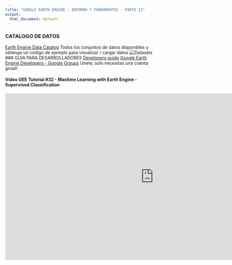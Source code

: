 ```yaml
---
title: "GOOGLE EARTH ENGINE : ENTORNO Y FUNDAMENTOS - PARTE II"
output:
  html_document: default
---
```

### CATALOGO DE DATOS 
[Earth Engine Data Catalog](https://developers.google.com/earth-engine/datasets/catalog)
Todos los conjuntos de datos disponibles y obtenga un código de ejemplo para visualizar / cargar datos 
![Datasets](G:/My Drive/GIS-IGA/2023WEB/UNALM-GIS.github.io/P4/Datasets.jpg)
### GUIA PARA DESARROLLADORES
[Developers guide](https://developers.google.com/earth-engine/guides) 
[Google Earth Engine Developers - Google Groups](https://groups.google.com/g/google-earth-engine-developers)   Unete, solo necesitas una cuenta gmail!

#### Video GEE Tutorial #32 -  Machine Learning with Earth Engine - Supervised Classification
<iframe width="956" height="538" src="https://www.youtube.com/embed/qWaEfgWi21o" title="GEE Tutorial #32 -  Machine Learning with Earth Engine - Supervised Classification" frameborder="0" allow="accelerometer; autoplay; clipboard-write; encrypted-media; gyroscope; picture-in-picture; web-share" allowfullscreen></iframe>